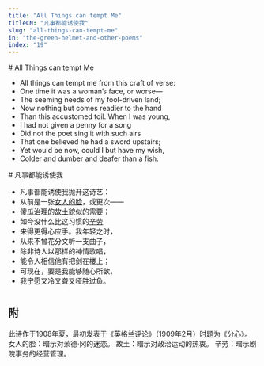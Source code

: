 ```yaml
---
title: "All Things can tempt Me"
titleCN: "凡事都能诱使我"
slug: "all-things-can-tempt-me"
in: "the-green-helmet-and-other-poems"
index: "19"
---
```


<PoemContent>

<PoemSection>
# All Things can tempt Me

- All things can tempt me from this craft of verse:
- One time it was a woman’s face, or worse—
- The seeming needs of my fool-driven land;
- Now nothing but comes readier to the hand
- Than this accustomed toil. When I was young,
- I had not given a penny for a song
- Did not the poet sing it with such airs
- That one believed he had a sword upstairs;
- Yet would be now, could I but have my wish,
- Colder and dumber and deafer than a fish.

</PoemSection>

<PoemSection>
# 凡事都能诱使我 

- 凡事都能诱使我抛开这诗艺：
- 从前是一张[女人的脸](#1)，或更次——
- 傻瓜治理的[故土](#2)貌似的需要；
- 如今没什么比这习惯的[辛劳](#3)
- 来得更得心应手。我年轻之时，
- 从来不曾花分文听一支曲子，
- 除非诗人以那样的神情歌唱，
- 能令人相信他有把剑在楼上；
- 可现在，要是我能够随心所欲，
- 我宁愿又冷又聋又哑胜过鱼。

</PoemSection>

</PoemContent>

#
## 附

<PoemAppendix source="叶芝诗集（增订本） 2018 ——">
<PoemFootnote>
此诗作于1908年夏，最初发表于《英格兰评论》（1909年2月）时题为《分心》。
</PoemFootnote>
<PoemFootnote index={1}>
女人的脸：暗示对茉德·冈的迷恋。
</PoemFootnote>
<PoemFootnote index={2}>
故土：暗示对政治运动的热衷。
</PoemFootnote>
<PoemFootnote index={3}>
辛劳：暗示剧院事务的经营管理。
</PoemFootnote>
</PoemAppendix>

<PoemTranslator translator="傅浩"/>

